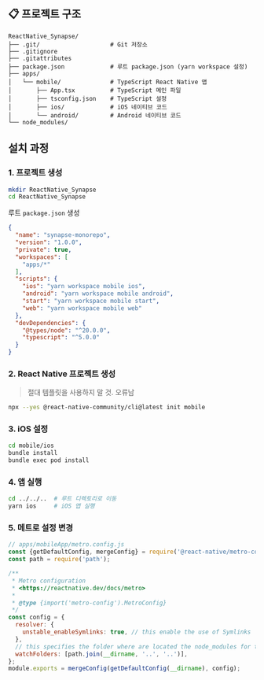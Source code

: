 


## 📋 프로젝트 구조

```
ReactNative_Synapse/
├── .git/                    # Git 저장소
├── .gitignore
├── .gitattributes  
├── package.json             # 루트 package.json (yarn workspace 설정)
├── apps/
│   └── mobile/              # TypeScript React Native 앱
│       ├── App.tsx          # TypeScript 메인 파일
│       ├── tsconfig.json    # TypeScript 설정
│       ├── ios/             # iOS 네이티브 코드
│       └── android/         # Android 네이티브 코드
└── node_modules/
```

## 설치 과정

### 1. 프로젝트 생성

```bash
mkdir ReactNative_Synapse
cd ReactNative_Synapse
```

루트 `package.json` 생성
```json
{
  "name": "synapse-monorepo",
  "version": "1.0.0",
  "private": true,
  "workspaces": [
    "apps/*"
  ],
  "scripts": {
    "ios": "yarn workspace mobile ios",
    "android": "yarn workspace mobile android",
    "start": "yarn workspace mobile start",
    "web": "yarn workspace mobile web"
  },
  "devDependencies": {
    "@types/node": "^20.0.0",
    "typescript": "^5.0.0"
  }
}
```

### 2. React Native 프로젝트 생성

> 절대 템플릿을 사용하지 말 것. 오류남

```bash
npx --yes @react-native-community/cli@latest init mobile
```

### 3. iOS 설정
```bash
cd mobile/ios
bundle install
bundle exec pod install
```

### 4. 앱 실행
```bash
cd ../../..  # 루트 디렉토리로 이동
yarn ios     # iOS 앱 실행
```

### 5. 메트로 설정 변경
```js
// apps/mobileApp/metro.config.js
const {getDefaultConfig, mergeConfig} = require('@react-native/metro-config');
const path = require('path');

/**
 * Metro configuration
 * <https://reactnative.dev/docs/metro>
 *
 * @type {import('metro-config').MetroConfig}
 */
const config = {
  resolver: {
    unstable_enableSymlinks: true, // this enable the use of Symlinks
  },
  // this specifies the folder where are located the node_modules for the project
  watchFolders: [path.join(__dirname, '..', '..')],
};
module.exports = mergeConfig(getDefaultConfig(__dirname), config);
```
